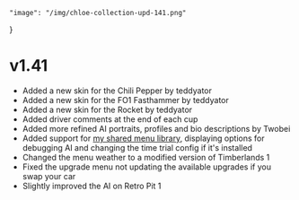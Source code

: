     "image": "/img/chloe-collection-upd-141.png"
}

# v1.41

- Added a new skin for the Chili Pepper by teddyator 
- Added a new skin for the FO1 Fasthammer by teddyator 
- Added a new skin for the Rocket by teddyator 
- Added driver comments at the end of each cup
- Added more refined AI portraits, profiles and bio descriptions by Twobei 
- Added support for [my shared menu library](https://github.com/gaycoderprincess/FlatOutUCMenuLib/releases), displaying options for debugging AI and changing the time trial config if it's installed
- Changed the menu weather to a modified version of Timberlands 1
- Fixed the upgrade menu not updating the available upgrades if you swap your car
- Slightly improved the AI on Retro Pit 1